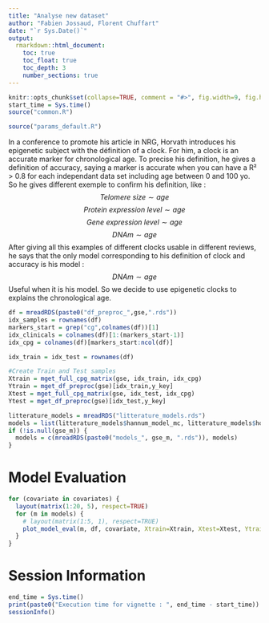 ---
title: "Analyse new dataset"
author: "Fabien Jossaud, Florent Chuffart"
date: "`r Sys.Date()`"
output: 
  rmarkdown::html_document:
    toc: true
    toc_float: true
    toc_depth: 3
    number_sections: true
---
 
  
```{r echo=FALSE}
knitr::opts_chunk$set(collapse=TRUE, comment = "#>", fig.width=9, fig.height=6, eval=TRUE, echo=TRUE, results="verbatim")
start_time = Sys.time()
source("common.R")
```

```{r params_default}
source("params_default.R")
```

In a conference to promote his article in NRG, Horvath introduces his epigenetic subject with the définition of a clock. 
For him, a clock is an accurate marker for chronological age. 
To precise his definition, he gives a definition of accuracy, saying a marker is accurate when you can have a R² > 0.8 for each independant data set including age between 0 and 100 yo.
So he gives different exemple to confirm his definition, like :
$$Telomere~size \sim age$$
$$Protein~expression~level \sim age$$
$$Gene~expression~level \sim age$$
$$DNAm \sim age$$
After giving all this examples of different clocks usable in different reviews, he says that the only model corresponding to his definition of clock and accuracy is his model : $$DNAm \sim age$$
Useful when it is his model.
So we decide to use epigenetic clocks to explains the chronological age. 

```{r building_indexes}
df = mreadRDS(paste0("df_preproc_",gse,".rds"))
idx_samples = rownames(df)
markers_start = grep("cg",colnames(df))[1]
idx_clinicals = colnames(df)[1:(markers_start-1)]
idx_cpg = colnames(df)[markers_start:ncol(df)]
```



```{r parameters}
idx_train = idx_test = rownames(df)
``` 

```{r loading train/test sets}
#Create Train and Test samples
Xtrain = mget_full_cpg_matrix(gse, idx_train, idx_cpg)
Ytrain = mget_df_preproc(gse)[idx_train,y_key]
Xtest = mget_full_cpg_matrix(gse, idx_test, idx_cpg)
Ytest = mget_df_preproc(gse)[idx_test,y_key]
``` 


```{r loading models}
litterature_models = mreadRDS("litterature_models.rds")
models = list(litterature_models$hannum_model_mc, litterature_models$horvath_model_mc)
if (!is.null(gse_m)) {
  models = c(mreadRDS(paste0("models_", gse_m, ".rds")), models)  
}
```

# Model Evaluation

```{r model evaluation, fig.width=12, fig.height=15, echo=FALSE, results="hide"}
for (covariate in covariates) {
  layout(matrix(1:20, 5), respect=TRUE)  
  for (m in models) {
    # layout(matrix(1:5, 1), respect=TRUE)
    plot_model_eval(m, df, covariate, Xtrain=Xtrain, Xtest=Xtest, Ytrain=Ytrain, Ytest=Ytest)
  }
}
```




# Session Information

```{r, results="verbatim"}
end_time = Sys.time()
print(paste0("Execution time for vignette : ", end_time - start_time))
sessionInfo()
```

